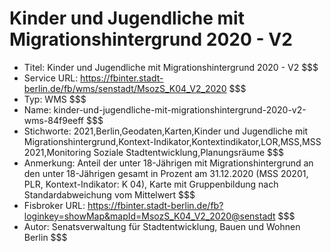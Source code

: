 # Kinder und Jugendliche mit Migrationshintergrund 2020 - V2
- Titel: Kinder und Jugendliche mit Migrationshintergrund 2020 - V2 $$$
- Service URL: https://fbinter.stadt-berlin.de/fb/wms/senstadt/MsozS_K04_V2_2020 $$$
- Typ: WMS $$$
- Name: kinder-und-jugendliche-mit-migrationshintergrund-2020-v2-wms-84f9eeff $$$
- Stichworte: 2021,Berlin,Geodaten,Karten,Kinder und Jugendliche mit Migrationshintergrund,Kontext-Indikator,Kontextindikator,LOR,MSS,MSS 2021,Monitoring Soziale Stadtentwicklung,Planungsräume $$$
- Anmerkung: Anteil der unter 18-Jährigen mit Migrationshintergrund an den unter 18-Jährigen gesamt in Prozent am 31.12.2020 (MSS 20201, PLR, Kontext-Indikator: K 04),  Karte mit Gruppenbildung nach Standardabweichung vom Mittelwert $$$
- Fisbroker URL: https://fbinter.stadt-berlin.de/fb?loginkey=showMap&mapId=MsozS_K04_V2_2020@senstadt $$$
- Autor: Senatsverwaltung für Stadtentwicklung, Bauen und Wohnen Berlin $$$
